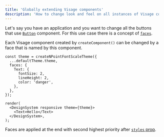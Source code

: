 ```yaml
---
title: 'Globally extending Visage components'
description: 'How to change look and feel on all instances of Visage components from one place'
---
```


Let&apos;s say you have an application and you want to change all the buttons that use [`Button`](/components/button) component. For this use case there is a concept of [`faces`](/reusing-styles/faces).

Each Visage component created by `createComponent()` can be changed by a face that is named by this component.

```tsx live noInline expanded codesandbox=globally-extending-visage-components-tpk90
const theme = createNPointFontScaleTheme({
  ...defaultTheme.theme,
  faces: {
    Text: {
      fontSize: 2,
      lineHeight: 2,
      color: 'danger',
    },
  },
});

render(
  <DesignSystem responsive theme={theme}>
    <Text>Hello</Text>
  </DesignSystem>,
);
```

Faces are applied at the end with second highest priority after [`styles` prop](/extending-components/styles-prop).
